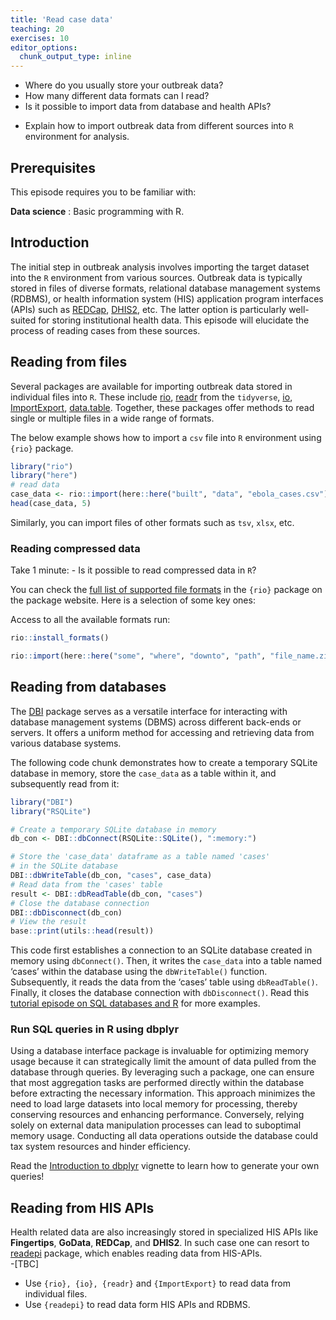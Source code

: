 ```yaml
---
title: 'Read case data'
teaching: 20
exercises: 10
editor_options: 
  chunk_output_type: inline
---
```


:::::::::::::::::::::::::::::::::::::: questions 

- Where do you usually store your outbreak data?
- How many different data formats can I read? 
- Is it possible to import data from database and health APIs? 
::::::::::::::::::::::::::::::::::::::::::::::::

::::::::::::::::::::::::::::::::::::: objectives

- Explain how to import outbreak data from different sources into `R` 
environment for analysis.
::::::::::::::::::::::::::::::::::::::::::::::::

::::::::::::::::::::::::::::::::::::: prereq

## Prerequisites

This episode requires you to be familiar with:

**Data science** : Basic programming with R.
:::::::::::::::::::::::::::::::::

## Introduction

The initial step in outbreak analysis involves importing the target dataset into the `R` environment from various sources. Outbreak data is typically stored in files of diverse formats, relational database management systems (RDBMS), or health information system (HIS) application program interfaces (APIs) such as [REDCap](https://www.project-redcap.org/), [DHIS2](https://dhis2.org/), etc. The latter  option is particularly well-suited for storing institutional health data. This episode will elucidate the process of reading cases from these sources.

## Reading from files 

Several packages are available for importing outbreak data stored in individual files into `R`. These include [rio](http://gesistsa.github.io/rio/), [readr](https://readr.tidyverse.org/) from the `tidyverse`, [io](https://bitbucket.org/djhshih/io/src/master/), [ImportExport](https://cran.r-project.org/web/packages/ImportExport/index.html), [data.table](https://rdatatable.gitlab.io/data.table/). Together, these packages offer methods to read single or multiple files in a wide range of formats.

The below example shows how to import a `csv` file into `R` environment using `{rio}` package.

```r
library("rio")
library("here")
# read data
case_data <- rio::import(here::here("built", "data", "ebola_cases.csv"))
head(case_data, 5)
```

Similarly, you can import files of other formats such as `tsv`, `xlsx`, etc.

::::::::::::::::::::::::::::::::: challenge

###  Reading compressed data 

Take 1 minute:
- Is it possible to read compressed data in `R`?

::::::::::::::::: hint

You can check the [full list of supported file formats](http://gesistsa.github.io/rio/#supported-file-formats) in the `{rio}` package on the package website. Here is a selection of some key ones:


Access to all the available formats run:

```r
rio::install_formats()
```

::::::::::::::::::::::

::::::::::::::::: solution

```r
rio::import(here::here("some", "where", "downto", "path", "file_name.zip"))
```

::::::::::::::::::::::::::

:::::::::::::::::::::::::::::::::::::::::::


## Reading from databases

The [DBI](https://dbi.r-dbi.org/) package serves as a versatile interface for interacting with database management systems (DBMS) across different back-ends or servers. It offers a uniform method for accessing and retrieving data from various database systems.


The following code chunk demonstrates how to create a temporary SQLite database in memory, store the `case_data` as a table within it, and subsequently read from it:

```r
library("DBI")
library("RSQLite")

# Create a temporary SQLite database in memory
db_con <- DBI::dbConnect(RSQLite::SQLite(), ":memory:")

# Store the 'case_data' dataframe as a table named 'cases'
# in the SQLite database
DBI::dbWriteTable(db_con, "cases", case_data)
# Read data from the 'cases' table
result <- DBI::dbReadTable(db_con, "cases")
# Close the database connection
DBI::dbDisconnect(db_con)
# View the result
base::print(utils::head(result))
```

This code first establishes a connection to an SQLite database created in memory using `dbConnect()`. Then, it writes the `case_data` into a table named 'cases' within the database using the `dbWriteTable()` function. Subsequently, it reads the data from the 'cases' table using `dbReadTable()`. Finally, it closes the database connection with `dbDisconnect()`. Read this [tutorial episode on SQL databases and R](https://datacarpentry.org/R-ecology-lesson/05-r-and-databases.html) for more examples.

:::::::::::::::::::::: callout

### Run SQL queries in R using dbplyr

Using a database interface package is invaluable for optimizing memory usage because it can strategically limit the amount of data pulled from the database through queries. By leveraging such a package, one can ensure that most aggregation tasks are performed directly within the database before extracting the necessary information. This approach minimizes the need to load large datasets into local memory for processing, thereby conserving resources and enhancing performance. Conversely, relying solely on external data manipulation processes can lead to suboptimal memory usage. Conducting all data operations outside the database could tax system resources and hinder efficiency.

Read the [Introduction to dbplyr](https://dbplyr.tidyverse.org/articles/dbplyr.html) vignette to learn how to generate your own queries!

::::::::::::::::::::::


## Reading from HIS APIs

Health related data are also increasingly stored in specialized HIS APIs like **Fingertips**, **GoData**, **REDCap**, and **DHIS2**. In such case one can resort to [readepi](https://epiverse-trace.github.io/readepi/) package, which enables reading  data from HIS-APIs.  
-[TBC]

::::::::::::::::::::::::::::::::::::: keypoints 
- Use `{rio}, {io}, {readr}` and `{ImportExport}` to read data from individual files.
- Use `{readepi}` to read data form HIS APIs and RDBMS.
::::::::::::::::::::::::::::::::::::::::::::::::
